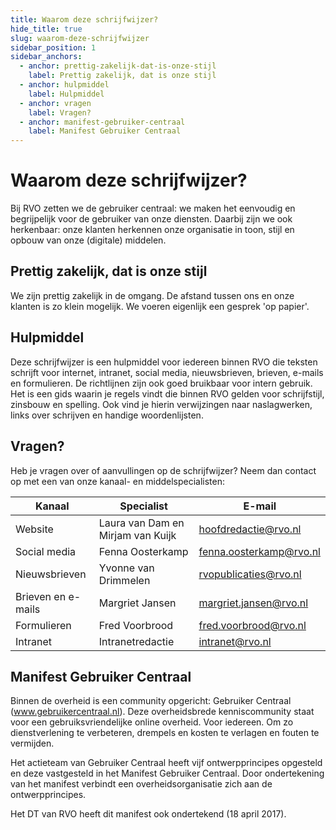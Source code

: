 ```yaml
---
title: Waarom deze schrijfwijzer?
hide_title: true
slug: waarom-deze-schrijfwijzer
sidebar_position: 1
sidebar_anchors:
  - anchor: prettig-zakelijk-dat-is-onze-stijl
    label: Prettig zakelijk, dat is onze stijl
  - anchor: hulpmiddel
    label: Hulpmiddel
  - anchor: vragen
    label: Vragen?
  - anchor: manifest-gebruiker-centraal
    label: Manifest Gebruiker Centraal
---
```


# Waarom deze schrijfwijzer?

Bij RVO zetten we de gebruiker centraal: we maken het eenvoudig en begrijpelijk voor de gebruiker van onze diensten. Daarbij zijn we ook herkenbaar: onze klanten herkennen onze organisatie in toon, stijl en opbouw van onze (digitale) middelen.

## Prettig zakelijk, dat is onze stijl

We zijn prettig zakelijk in de omgang. De afstand tussen ons en onze klanten is zo klein mogelijk. We voeren eigenlijk een gesprek 'op papier'.

## Hulpmiddel

Deze schrijfwijzer is een hulpmiddel voor iedereen binnen RVO die teksten schrijft voor internet, intranet, social media, nieuwsbrieven, brieven, e-mails en formulieren. De richtlijnen zijn ook goed bruikbaar voor intern gebruik. Het is een gids waarin je regels vindt die binnen RVO gelden voor schrijfstijl, zinsbouw en spelling. Ook vind je hierin verwijzingen naar naslagwerken, links over schrijven en handige woordenlijsten.

## Vragen?

Heb je vragen over of aanvullingen op de schrijfwijzer? Neem dan contact op met een van onze kanaal- en middelspecialisten:

| **Kanaal**         | **Specialist**                    | **E-mail**              |
| ------------------ | --------------------------------- | ----------------------- |
| Website            | Laura van Dam en Mirjam van Kuijk | hoofdredactie@rvo.nl    |
| Social media       | Fenna Oosterkamp                  | fenna.oosterkamp@rvo.nl |
| Nieuwsbrieven      | Yvonne van Drimmelen              | rvopublicaties@rvo.nl   |
| Brieven en e-mails | Margriet Jansen                   | margriet.jansen@rvo.nl  |
| Formulieren        | Fred Voorbrood                    | fred.voorbrood@rvo.nl   |
| Intranet           | Intranetredactie                  | intranet@rvo.nl         |

## Manifest Gebruiker Centraal

Binnen de overheid is een community opgericht: Gebruiker Centraal (www.gebruikercentraal.nl). Deze overheidsbrede kenniscommunity staat voor een gebruiksvriendelijke online overheid. Voor iedereen. Om zo dienstverlening te verbeteren, drempels en kosten te verlagen en fouten te vermijden.

Het actieteam van Gebruiker Centraal heeft vijf ontwerpprincipes opgesteld en deze vastgesteld in het Manifest Gebruiker Centraal. Door ondertekening van het manifest verbindt een overheidsorganisatie zich aan de ontwerpprincipes.

Het DT van RVO heeft dit manifest ook ondertekend (18 april 2017).
